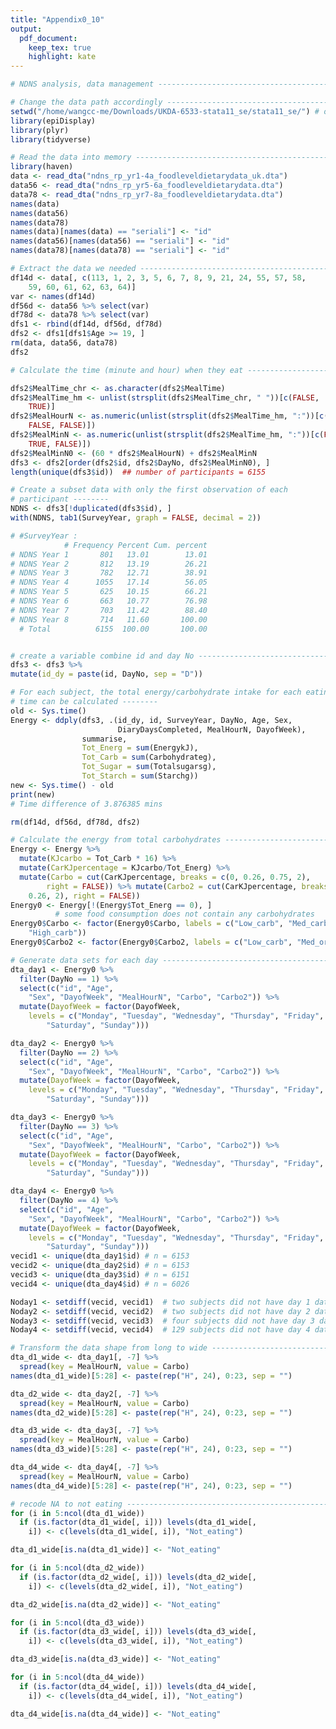 ```yaml
---
title: "Appendix0_10"
output: 
  pdf_document:
    keep_tex: true
    highlight: kate
---
```



```r
# NDNS analysis, data management ------------------------------------------

# Change the data path accordingly ----------------------------------------
setwd("/home/wangcc-me/Downloads/UKDA-6533-stata11_se/stata11_se/") # on Ubuntu
library(epiDisplay)
library(plyr)
library(tidyverse)

# Read the data into memory -----------------------------------------------
library(haven)
data <- read_dta("ndns_rp_yr1-4a_foodleveldietarydata_uk.dta")
data56 <- read_dta("ndns_rp_yr5-6a_foodleveldietarydata.dta")
data78 <- read_dta("ndns_rp_yr7-8a_foodleveldietarydata.dta")
names(data)
names(data56)
names(data78)
names(data)[names(data) == "seriali"] <- "id"
names(data56)[names(data56) == "seriali"] <- "id"
names(data78)[names(data78) == "seriali"] <- "id"

# Extract the data we needed ----------------------------------------------
df14d <- data[, c(113, 1, 2, 3, 5, 6, 7, 8, 9, 21, 24, 55, 57, 58, 
    59, 60, 61, 62, 63, 64)]
var <- names(df14d)
df56d <- data56 %>% select(var)
df78d <- data78 %>% select(var)
dfs1 <- rbind(df14d, df56d, df78d)
dfs2 <- dfs1[dfs1$Age >= 19, ]
rm(data, data56, data78)
dfs2

# Calculate the time (minute and hour) when they eat ----------------------

dfs2$MealTime_chr <- as.character(dfs2$MealTime)
dfs2$MealTime_hm <- unlist(strsplit(dfs2$MealTime_chr, " "))[c(FALSE, 
    TRUE)]
dfs2$MealHourN <- as.numeric(unlist(strsplit(dfs2$MealTime_hm, ":"))[c(TRUE, 
    FALSE, FALSE)])
dfs2$MealMinN <- as.numeric(unlist(strsplit(dfs2$MealTime_hm, ":"))[c(FALSE, 
    TRUE, FALSE)])
dfs2$MealMinN0 <- (60 * dfs2$MealHourN) + dfs2$MealMinN
dfs3 <- dfs2[order(dfs2$id, dfs2$DayNo, dfs2$MealMinN0), ]
length(unique(dfs3$id))  ## number of participants = 6155

# Create a subset data with only the first observation of each
# participant --------
NDNS <- dfs3[!duplicated(dfs3$id), ]
with(NDNS, tab1(SurveyYear, graph = FALSE, decimal = 2))

# #SurveyYear :
            # Frequency Percent Cum. percent
# NDNS Year 1       801   13.01        13.01
# NDNS Year 2       812   13.19        26.21
# NDNS Year 3       782   12.71        38.91
# NDNS Year 4      1055   17.14        56.05
# NDNS Year 5       625   10.15        66.21
# NDNS Year 6       663   10.77        76.98
# NDNS Year 7       703   11.42        88.40
# NDNS Year 8       714   11.60       100.00
  # Total          6155  100.00       100.00


# create a variable combine id and day No ---------------------------------
dfs3 <- dfs3 %>%
mutate(id_dy = paste(id, DayNo, sep = "D"))

# For each subject, the total energy/carbohydrate intake for each eating 
# time can be calculated --------
old <- Sys.time()
Energy <- ddply(dfs3, .(id_dy, id, SurveyYear, DayNo, Age, Sex, 
                        DiaryDaysCompleted, MealHourN, DayofWeek), 
                summarise, 
                Tot_Energ = sum(EnergykJ), 
                Tot_Carb = sum(Carbohydrateg), 
                Tot_Sugar = sum(Totalsugarsg), 
                Tot_Starch = sum(Starchg))
new <- Sys.time() - old
print(new)
# Time difference of 3.876385 mins

rm(df14d, df56d, df78d, dfs2)

# Calculate the energy from total carbohydrates ---------------------------
Energy <- Energy %>% 
  mutate(KJcarbo = Tot_Carb * 16) %>% 
  mutate(CarKJpercentage = KJcarbo/Tot_Energ) %>% 
  mutate(Carbo = cut(CarKJpercentage, breaks = c(0, 0.26, 0.75, 2), 
        right = FALSE)) %>% mutate(Carbo2 = cut(CarKJpercentage, breaks = c(0, 
    0.26, 2), right = FALSE))
Energy0 <- Energy[!(Energy$Tot_Energ == 0), ]  
          # some food consumption does not contain any carbohydrates
Energy0$Carbo <- factor(Energy0$Carbo, labels = c("Low_carb", "Med_carb", 
    "High_carb"))
Energy0$Carbo2 <- factor(Energy0$Carbo2, labels = c("Low_carb", "Med_or_high_carb"))

# Generate data sets for each day ----------------------------------------------------------
dta_day1 <- Energy0 %>% 
  filter(DayNo == 1) %>% 
  select(c("id", "Age", 
    "Sex", "DayofWeek", "MealHourN", "Carbo", "Carbo2")) %>% 
  mutate(DayofWeek = factor(DayofWeek, 
    levels = c("Monday", "Tuesday", "Wednesday", "Thursday", "Friday", 
        "Saturday", "Sunday")))

dta_day2 <- Energy0 %>% 
  filter(DayNo == 2) %>% 
  select(c("id", "Age", 
    "Sex", "DayofWeek", "MealHourN", "Carbo", "Carbo2")) %>% 
  mutate(DayofWeek = factor(DayofWeek, 
    levels = c("Monday", "Tuesday", "Wednesday", "Thursday", "Friday", 
        "Saturday", "Sunday")))

dta_day3 <- Energy0 %>% 
  filter(DayNo == 3) %>% 
  select(c("id", "Age", 
    "Sex", "DayofWeek", "MealHourN", "Carbo", "Carbo2")) %>% 
  mutate(DayofWeek = factor(DayofWeek, 
    levels = c("Monday", "Tuesday", "Wednesday", "Thursday", "Friday", 
        "Saturday", "Sunday")))

dta_day4 <- Energy0 %>% 
  filter(DayNo == 4) %>% 
  select(c("id", "Age", 
    "Sex", "DayofWeek", "MealHourN", "Carbo", "Carbo2")) %>% 
  mutate(DayofWeek = factor(DayofWeek, 
    levels = c("Monday", "Tuesday", "Wednesday", "Thursday", "Friday", 
        "Saturday", "Sunday")))
vecid1 <- unique(dta_day1$id) # n = 6153
vecid2 <- unique(dta_day2$id) # n = 6153
vecid3 <- unique(dta_day3$id) # n = 6151
vecid4 <- unique(dta_day4$id) # n = 6026

Noday1 <- setdiff(vecid, vecid1)  # two subjects did not have day 1 data
Noday2 <- setdiff(vecid, vecid2)  # two subjects did not have day 2 data
Noday3 <- setdiff(vecid, vecid3)  # four subjects did not have day 3 data
Noday4 <- setdiff(vecid, vecid4)  # 129 subjects did not have day 4 data

# Transform the data shape from long to wide ---------------------------------
dta_d1_wide <- dta_day1[, -7] %>% 
  spread(key = MealHourN, value = Carbo)
names(dta_d1_wide)[5:28] <- paste(rep("H", 24), 0:23, sep = "")

dta_d2_wide <- dta_day2[, -7] %>% 
  spread(key = MealHourN, value = Carbo)
names(dta_d2_wide)[5:28] <- paste(rep("H", 24), 0:23, sep = "")

dta_d3_wide <- dta_day3[, -7] %>% 
  spread(key = MealHourN, value = Carbo)
names(dta_d3_wide)[5:28] <- paste(rep("H", 24), 0:23, sep = "")

dta_d4_wide <- dta_day4[, -7] %>% 
  spread(key = MealHourN, value = Carbo)
names(dta_d4_wide)[5:28] <- paste(rep("H", 24), 0:23, sep = "")

# recode NA to not eating -------------------------------------------------
for (i in 5:ncol(dta_d1_wide)) 
  if (is.factor(dta_d1_wide[, i])) levels(dta_d1_wide[, 
    i]) <- c(levels(dta_d1_wide[, i]), "Not_eating")

dta_d1_wide[is.na(dta_d1_wide)] <- "Not_eating"

for (i in 5:ncol(dta_d2_wide)) 
  if (is.factor(dta_d2_wide[, i])) levels(dta_d2_wide[, 
    i]) <- c(levels(dta_d2_wide[, i]), "Not_eating")

dta_d2_wide[is.na(dta_d2_wide)] <- "Not_eating"

for (i in 5:ncol(dta_d3_wide)) 
  if (is.factor(dta_d3_wide[, i])) levels(dta_d3_wide[, 
    i]) <- c(levels(dta_d3_wide[, i]), "Not_eating")

dta_d3_wide[is.na(dta_d3_wide)] <- "Not_eating"

for (i in 5:ncol(dta_d4_wide)) 
  if (is.factor(dta_d4_wide[, i])) levels(dta_d4_wide[, 
    i]) <- c(levels(dta_d4_wide[, i]), "Not_eating")

dta_d4_wide[is.na(dta_d4_wide)] <- "Not_eating"
```

